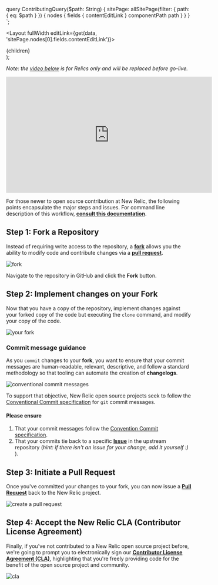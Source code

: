 
  query ContributingQuery($path: String) {
    sitePage: allSitePage(filter: { path: { eq: $path } }) {
      nodes {
        fields {
          contentEditLink
        }
        componentPath
        path
      }
    }
  }
`;

  <Layout fullWidth editLink={get(data, 'sitePage.nodes[0].fields.contentEditLink')}>
      <SEO title="Contributing to a New Relic Open Source Project" />
      <PageHeading
        title="Contributing to a New Relic Open Source Project"
      subheader="Demonstrating a standard fork-and-pull-request code contribution workflow"
        hasSeparator
      />
      <div className="primary-content">
        <main>{children}</main>
      </div>
    </Layout>
);

_Note: the [video below](https://drive.google.com/file/d/1nKC8MD_zCVGWV46OIRBtKvfTGTiCSISN/view?usp=sharing) is for Relics only and will be replaced before go-live._

<iframe width="560" height="315" src="https://drive.google.com/file/d/1nKC8MD_zCVGWV46OIRBtKvfTGTiCSISN/preview" frameborder="0" allowfullscreen></iframe>

For those newer to open source contribution at New Relic, the following points encapsulate the major steps and issues. For command line description of this workflow, [**consult this documentation**](https://gist.github.com/tangollama/5d9d63fef0ed4498fb5fbb057bb5983d).

## Step 1: Fork a Repository

Instead of requiring write access to the repository, a [**fork**](https://help.github.com/en/enterprise/2.13/user/articles/fork-a-repo) allows you the ability to modify code and contribute changes via a [**pull request**](https://help.github.com/en/github/collaborating-with-issues-and-pull-requests/about-pull-requests).

![fork](/images/fork_repository.png "Click the fork button in GitHub")

Navigate to the repository in GitHub and click the **Fork** button.

## Step 2: Implement changes on your Fork

Now that you have a copy of the repository, implement changes against your forked copy of the code but executing the `clone` command, and modify your copy of the code.

![your fork](/images/your_fork.png "Your fork on GitHub")

### Commit message guidance

As you `commit` changes to your **fork**, you want to ensure that your commit messages are human-readable, relevant, descriptive, and follow a standard methodology so that tooling can automate the creation of **changelogs**.

![conventional commit messages](/images/commit_message.png "Commit messages following Conventional Commit standards")

To support that objective, New Relic open source projects seek to follow the [Conventional Commit specification](https://www.conventionalcommits.org/en/v1.0.0-beta.2/#specification) for `git` commit messages.

#### Please ensure

1. That your commit messages follow the [Convention Commit specification](https://www.conventionalcommits.org/en/v1.0.0-beta.2/#specification).
2. That your commits tie back to a specific [**Issue**](https://help.github.com/en/github/managing-your-work-on-github/about-issues) in the upstream repository (_hint: if there isn't an issue for your change, add it yourself :)_ ).

## Step 3: Initiate a Pull Request

Once you've committed your changes to your fork, you can now issue a [**Pull Request**](https://help.github.com/en/github/collaborating-with-issues-and-pull-requests/about-pull-requests) back to the New Relic project.

![create a pull request](/images/pull_request.png "create a pull request")


## Step 4: Accept the New Relic CLA (Contributor License Agreement)

Finally, if you've not contributed to a New Relic open source project before, we're going to prompt you to electronically sign our [**Contributor License Agreement (CLA)**](/cla), highlighting that you're freely providing code for the benefit of the open source project and community.

![cla](/images/cla.png "cla")

